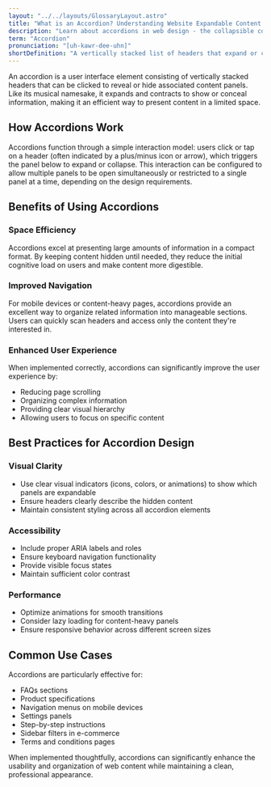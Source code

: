```yaml
---
layout: "../../layouts/GlossaryLayout.astro"
title: "What is an Accordion? Understanding Website Expandable Content Sections"
description: "Learn about accordions in web design - the collapsible content panels that help organize and present information in an expandable, user-friendly format."
term: "Accordion"
pronunciation: "[uh-kawr-dee-uhn]"
shortDefinition: "A vertically stacked list of headers that expand or collapse to reveal associated content panels when clicked."
---
```


An accordion is a user interface element consisting of vertically stacked headers that can be clicked to reveal or hide associated content panels. Like its musical namesake, it expands and contracts to show or conceal information, making it an efficient way to present content in a limited space.

## How Accordions Work

Accordions function through a simple interaction model: users click or tap on a header (often indicated by a plus/minus icon or arrow), which triggers the panel below to expand or collapse. This interaction can be configured to allow multiple panels to be open simultaneously or restricted to a single panel at a time, depending on the design requirements.

## Benefits of Using Accordions

### Space Efficiency
Accordions excel at presenting large amounts of information in a compact format. By keeping content hidden until needed, they reduce the initial cognitive load on users and make content more digestible.

### Improved Navigation
For mobile devices or content-heavy pages, accordions provide an excellent way to organize related information into manageable sections. Users can quickly scan headers and access only the content they're interested in.

### Enhanced User Experience
When implemented correctly, accordions can significantly improve the user experience by:
- Reducing page scrolling
- Organizing complex information
- Providing clear visual hierarchy
- Allowing users to focus on specific content

## Best Practices for Accordion Design

### Visual Clarity
- Use clear visual indicators (icons, colors, or animations) to show which panels are expandable
- Ensure headers clearly describe the hidden content
- Maintain consistent styling across all accordion elements

### Accessibility
- Include proper ARIA labels and roles
- Ensure keyboard navigation functionality
- Provide visible focus states
- Maintain sufficient color contrast

### Performance
- Optimize animations for smooth transitions
- Consider lazy loading for content-heavy panels
- Ensure responsive behavior across different screen sizes

## Common Use Cases

Accordions are particularly effective for:
- FAQs sections
- Product specifications
- Navigation menus on mobile devices
- Settings panels
- Step-by-step instructions
- Sidebar filters in e-commerce
- Terms and conditions pages

When implemented thoughtfully, accordions can significantly enhance the usability and organization of web content while maintaining a clean, professional appearance.